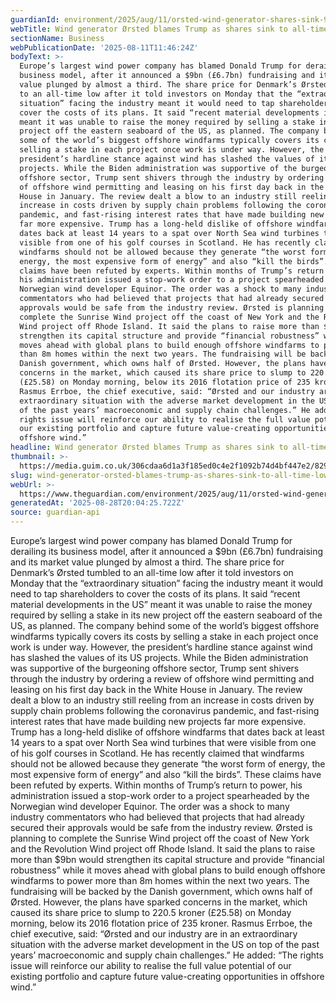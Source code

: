 ```yaml
---
guardianId: environment/2025/aug/11/orsted-wind-generator-shares-sink-9bn-cash-call
webTitle: Wind generator Ørsted blames Trump as shares sink to all-time low
sectionName: Business
webPublicationDate: '2025-08-11T11:46:24Z'
bodyText: >-
  Europe’s largest wind power company has blamed Donald Trump for derailing its
  business model, after it announced a $9bn (£6.7bn) fundraising and its market
  value plunged by almost a third. The share price for Denmark’s Ørsted tumbled
  to an all-time low after it told investors on Monday that the “extraordinary
  situation” facing the industry meant it would need to tap shareholders to
  cover the costs of its plans. It said “recent material developments in the US”
  meant it was unable to raise the money required by selling a stake in its new
  project off the eastern seaboard of the US, as planned. The company behind
  some of the world’s biggest offshore windfarms typically covers its costs by
  selling a stake in each project once work is under way. However, the
  president’s hardline stance against wind has slashed the values of its US
  projects. While the Biden administration was supportive of the burgeoning
  offshore sector, Trump sent shivers through the industry by ordering a review
  of offshore wind permitting and leasing on his first day back in the White
  House in January. The review dealt a blow to an industry still reeling from an
  increase in costs driven by supply chain problems following the coronavirus
  pandemic, and fast-rising interest rates that have made building new projects
  far more expensive. Trump has a long-held dislike of offshore windfarms that
  dates back at least 14 years to a spat over North Sea wind turbines that were
  visible from one of his golf courses in Scotland. He has recently claimed that
  windfarms should not be allowed because they generate “the worst form of
  energy, the most expensive form of energy” and also “kill the birds”. These
  claims have been refuted by experts. Within months of Trump’s return to power,
  his administration issued a stop-work order to a project spearheaded by the
  Norwegian wind developer Equinor. The order was a shock to many industry
  commentators who had believed that projects that had already secured their
  approvals would be safe from the industry review. Ørsted is planning to
  complete the Sunrise Wind project off the coast of New York and the Revolution
  Wind project off Rhode Island. It said the plans to raise more than $9bn would
  strengthen its capital structure and provide “financial robustness” while it
  moves ahead with global plans to build enough offshore windfarms to power more
  than 8m homes within the next two years. The fundraising will be backed by the
  Danish government, which owns half of Ørsted. However, the plans have sparked
  concerns in the market, which caused its share price to slump to 220.5 kroner
  (£25.58) on Monday morning, below its 2016 flotation price of 235 kroner.
  Rasmus Errboe, the chief executive, said: “Ørsted and our industry are in an
  extraordinary situation with the adverse market development in the US on top
  of the past years’ macroeconomic and supply chain challenges.” He added: “The
  rights issue will reinforce our ability to realise the full value potential of
  our existing portfolio and capture future value-creating opportunities in
  offshore wind.”
headline: Wind generator Ørsted blames Trump as shares sink to all-time low
thumbnail: >-
  https://media.guim.co.uk/306cdaa6d1a3f185ed0c4e2f1092b74d4bf447e2/829_0_4242_3394/500.jpg
slug: wind-generator-orsted-blames-trump-as-shares-sink-to-all-time-low
webUrl: >-
  https://www.theguardian.com/environment/2025/aug/11/orsted-wind-generator-shares-sink-9bn-cash-call
generatedAt: '2025-08-28T20:04:25.722Z'
source: guardian-api
---
```

Europe’s largest wind power company has blamed Donald Trump for derailing its business model, after it announced a $9bn (£6.7bn) fundraising and its market value plunged by almost a third. The share price for Denmark’s Ørsted tumbled to an all-time low after it told investors on Monday that the “extraordinary situation” facing the industry meant it would need to tap shareholders to cover the costs of its plans. It said “recent material developments in the US” meant it was unable to raise the money required by selling a stake in its new project off the eastern seaboard of the US, as planned. The company behind some of the world’s biggest offshore windfarms typically covers its costs by selling a stake in each project once work is under way. However, the president’s hardline stance against wind has slashed the values of its US projects. While the Biden administration was supportive of the burgeoning offshore sector, Trump sent shivers through the industry by ordering a review of offshore wind permitting and leasing on his first day back in the White House in January. The review dealt a blow to an industry still reeling from an increase in costs driven by supply chain problems following the coronavirus pandemic, and fast-rising interest rates that have made building new projects far more expensive. Trump has a long-held dislike of offshore windfarms that dates back at least 14 years to a spat over North Sea wind turbines that were visible from one of his golf courses in Scotland. He has recently claimed that windfarms should not be allowed because they generate “the worst form of energy, the most expensive form of energy” and also “kill the birds”. These claims have been refuted by experts. Within months of Trump’s return to power, his administration issued a stop-work order to a project spearheaded by the Norwegian wind developer Equinor. The order was a shock to many industry commentators who had believed that projects that had already secured their approvals would be safe from the industry review. Ørsted is planning to complete the Sunrise Wind project off the coast of New York and the Revolution Wind project off Rhode Island. It said the plans to raise more than $9bn would strengthen its capital structure and provide “financial robustness” while it moves ahead with global plans to build enough offshore windfarms to power more than 8m homes within the next two years. The fundraising will be backed by the Danish government, which owns half of Ørsted. However, the plans have sparked concerns in the market, which caused its share price to slump to 220.5 kroner (£25.58) on Monday morning, below its 2016 flotation price of 235 kroner. Rasmus Errboe, the chief executive, said: “Ørsted and our industry are in an extraordinary situation with the adverse market development in the US on top of the past years’ macroeconomic and supply chain challenges.” He added: “The rights issue will reinforce our ability to realise the full value potential of our existing portfolio and capture future value-creating opportunities in offshore wind.”
